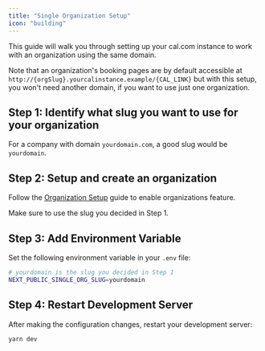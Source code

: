 ```yaml
---
title: "Single Organization Setup"
icon: "building"
---
```


This guide will walk you through setting up your cal.com instance to work with an organization using the same domain. 

Note that an organization's booking pages are by default accessible at `http://{orgSlug}.yourcalinstance.example/{CAL_LINK}` but with this setup, you won't need another domain, if you want to use just one organization.

## Step 1: Identify what slug you want to use for your organization

For a company with domain `yourdomain.com`, a good slug would be `yourdomain`.

## Step 2: Setup and create an organization

Follow the [Organization Setup](./organization-setup) guide to enable organizations feature. 

<Info>
Make sure to use the slug you decided in Step 1.
</Info>

## Step 3: Add Environment Variable

Set the following environment variable in your `.env` file:

```bash
# yourdomain is the slug you decided in Step 1
NEXT_PUBLIC_SINGLE_ORG_SLUG=yourdomain
```

## Step 4: Restart Development Server

After making the configuration changes, restart your development server:

```bash
yarn dev
```
